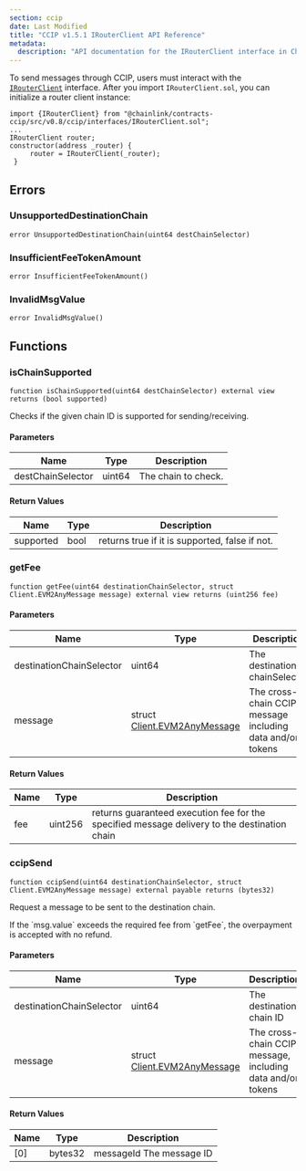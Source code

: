 ```yaml
---
section: ccip
date: Last Modified
title: "CCIP v1.5.1 IRouterClient API Reference"
metadata:
  description: "API documentation for the IRouterClient interface in Chainlink CCIP v1.5.1, used for sending cross-chain messages through CCIP."
---
```



<CcipCommon callout="importCCIPPackage151" />

To send messages through CCIP, users must interact with the [`IRouterClient`](https://github.com/smartcontractkit/ccip/blob/release/contracts-ccip-1.5.1/contracts/src/v0.8/ccip/interfaces/IRouterClient.sol) interface.
After you import `IRouterClient.sol`, you can initialize a router client instance:

```solidity
import {IRouterClient} from "@chainlink/contracts-ccip/src/v0.8/ccip/interfaces/IRouterClient.sol";
...
IRouterClient router;
constructor(address _router) {
     router = IRouterClient(_router);
 }
```

## Errors

### UnsupportedDestinationChain

```solidity
error UnsupportedDestinationChain(uint64 destChainSelector)
```

### InsufficientFeeTokenAmount

```solidity
error InsufficientFeeTokenAmount()
```

### InvalidMsgValue

```solidity
error InvalidMsgValue()
```

## Functions

### isChainSupported

```solidity
function isChainSupported(uint64 destChainSelector) external view returns (bool supported)
```

Checks if the given chain ID is supported for sending/receiving.

#### Parameters

| Name              | Type   | Description         |
| ----------------- | ------ | ------------------- |
| destChainSelector | uint64 | The chain to check. |

#### Return Values

| Name      | Type | Description                                    |
| --------- | ---- | ---------------------------------------------- |
| supported | bool | returns true if it is supported, false if not. |

### getFee

```solidity
function getFee(uint64 destinationChainSelector, struct Client.EVM2AnyMessage message) external view returns (uint256 fee)
```

#### Parameters

| Name                     | Type                                                                             | Description                                               |
| ------------------------ | -------------------------------------------------------------------------------- | --------------------------------------------------------- |
| destinationChainSelector | uint64                                                                           | The destination chainSelector                             |
| message                  | struct [Client.EVM2AnyMessage](/ccip/api-reference/v1.5.1/client#evm2anymessage) | The cross-chain CCIP message including data and/or tokens |

#### Return Values

| Name | Type    | Description                                                                                  |
| ---- | ------- | -------------------------------------------------------------------------------------------- |
| fee  | uint256 | returns guaranteed execution fee for the specified message delivery to the destination chain |

### ccipSend

```solidity
function ccipSend(uint64 destinationChainSelector, struct Client.EVM2AnyMessage message) external payable returns (bytes32)
```

Request a message to be sent to the destination chain.

<Aside type="caution">
  If the `msg.value` exceeds the required fee from `getFee`, the overpayment is accepted with no refund.
</Aside>

#### Parameters

| Name                     | Type                                                                             | Description                                                |
| ------------------------ | -------------------------------------------------------------------------------- | ---------------------------------------------------------- |
| destinationChainSelector | uint64                                                                           | The destination chain ID                                   |
| message                  | struct [Client.EVM2AnyMessage](/ccip/api-reference/v1.5.1/client#evm2anymessage) | The cross-chain CCIP message, including data and/or tokens |

#### Return Values

| Name | Type    | Description              |
| ---- | ------- | ------------------------ |
| [0]  | bytes32 | messageId The message ID |
